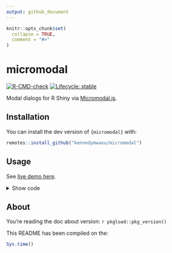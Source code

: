 ```yaml
---
output: github_document
---
```


<!-- README.md is generated from README.Rmd. Please edit that file -->

```r
knitr::opts_chunk$set(
  collapse = TRUE,
  comment = "#>"
)
```

# micromodal

<!-- badges: start -->
[![R-CMD-check](https://github.com/kennedymwavu/micromodal/actions/workflows/R-CMD-check.yaml/badge.svg)](https://github.com/kennedymwavu/micromodal/actions/workflows/R-CMD-check.yaml)
[![Lifecycle: stable](https://img.shields.io/badge/lifecycle-stable-brightgreen.svg)](https://lifecycle.r-lib.org/articles/stages.html#stable)
<!-- badges: end -->

Modal dialogs for R Shiny via [Micromodal.js](https://github.com/Ghosh/micromodal).

## Installation

You can install the dev version of `{micromodal}` with:

```r
remotes::install_github("kennedymwavu/micromodal")
```

## Usage

See [live demo here](https://mwavu.shinyapps.io/micromodal/).

<details>
<summary>Show code</summary>

```r
library(shiny)
library(micromodal)

server <- \(input, output, session) {

}

ui <- bslib::page(
  title = "Micromodal",
  theme = bslib::bs_theme(version = 5),
  # inform shiny to use {micromodal}:
  use_micromodal(),
  # your normal UI code:
  tags$div(
    class = "container",
    tags$div(
      class = "container my-5",
      tags$h1("Micromodal.js in Shiny", class = "mb-5"),
      # trigger for "modal-1"
      actionButton(
        inputId = "show_modal_1",
        label = "Exhibit 1",
        class = "btn-outline-primary px-3",
        `data-micromodal-trigger` = "modal-1"
      ),
      # trigger for "modal-2"
      actionButton(
        inputId = "show_modal_2",
        label = "Exhibit 2",
        class = "btn-outline-primary px-3",
        `data-micromodal-trigger` = "modal-2"
      )
    ),
    # modal-1:
    micromodal(
      id = "modal-1",
      title = "🔒 Login",
      content = tagList(
        textInput(
          inputId = "name",
          label = "Name",
          width = "400px"
        ),
        passwordInput(
          inputId = "password",
          label = tags$div(
            tags$span("Password"),
            tags$span("(required)", class = "text-muted fw-light")
          ),
          width = "400px"
        ) |> tagAppendAttributes(class = "mb-0"),
        tags$div(
          "Must be atleast 6 characters long.",
          class = "text-muted fw-light"
        )
      ),
      footer = tagList(
        tags$button(
          class = "modal__btn modal__btn-primary",
          "Continue"
        ),
        tags$a(
          href = "#",
          class = "ms-3",
          `data-micromodal-close` = NA,
          `aria-label` = "Close this dialog window",
          "Cancel"
        )
      )
    ),
    # modal-2:
    micromodal(
      id = "modal-2",
      title = "Micromodal 🔥",
      content = tagList(
        tags$p("This is a completely accessible modal."),
        tags$p(
          "Try hitting the",
          tags$code("tab"),
          "key* and notice how the focus stays",
          "within the modal itself. To close modal hit the",
          tags$code("esc"),
          "button, click on the overlay or just click the close button."
        ),
        tags$p("*", tags$code("alt + tab"), "in safari")
      ),
      footer = tagList(
        tags$button(
          class = "modal__btn modal__btn-primary",
          "Continue"
        ),
        tags$button(
          class = "modal__btn ms-2",
          `data-micromodal-close` = NA,
          `aria-label` = "Close this dialog window",
          "Close"
        )
      )
    )
  )
)
```

</details>

## About

You're reading the doc about version: `r pkgload::pkg_version()`

This README has been compiled on the:

```r
Sys.time()
```
